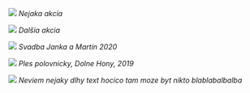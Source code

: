 ![](/referencie/img1.jpg)
_Nejaka akcia_

![](/referencie/img5.jpg)
_Dalšia akcia_

![](/referencie/img2.jpg)
_Svadba Janka a Martin 2020_

![](/referencie/img3.jpg)
_Ples polovnicky, Dolne Hony, 2019_

![](/referencie/img4.jpg)
_Neviem nejaky dlhy text hocico tam moze byt nikto blablabalbalba_
